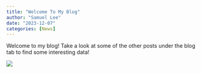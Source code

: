 ```yaml
---
title: "Welcome To My Blog"
author: "Samuel Lee"
date: "2023-12-07"
categories: [News]
---
```


Welcome to my blog! Take a look at some of the other posts under the blog tab to find some interesting data!

![](thumbnail.jpg)